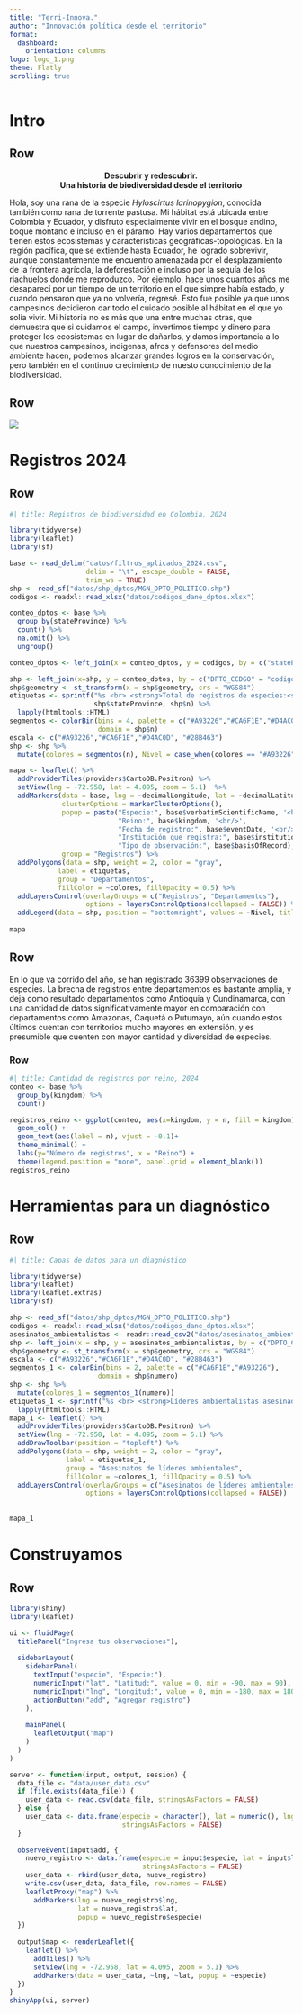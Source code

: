 ```yaml
---
title: "Terri-Innova."
author: "Innovación política desde el territorio"
format:
  dashboard:
    orientation: columns
logo: logo_1.png
theme: Flatly
scrolling: true
---
```


# Intro

## Row {width="60%"}

<center>**Descubrir y redescubrir.** <br/> **Una historia de biodiversidad desde el territorio**</center>

<p>Hola, soy una rana de la especie <i>Hyloscirtus larinopygion</i>, conocida también como rana de torrente pastusa. Mi hábitat está ubicada entre Colombia y Ecuador, y disfruto especialmente vivir en el bosque andino, boque montano e incluso en el páramo. Hay varios departamentos que tienen estos ecosistemas y características geográficas-topológicas. En la región pacífica, que se extiende hasta Ecuador, he logrado sobrevivir, aunque constantemente me encuentro amenazada por el desplazamiento de la frontera agrícola, la deforestación e incluso por la sequía de los riachuelos donde me reproduzco. Por ejemplo, hace unos cuantos años me desaparecí por un tiempo de un territorio en el que simpre había estado, y cuando pensaron que ya no volvería, regresé. Esto fue posible ya que unos campesinos decidieron dar todo el cuidado posible al hábitat en el que yo solía vivir. Mi historia no es más que una entre muchas otras, que demuestra que si cuidamos el campo, invertimos tiempo y dinero para proteger los ecosistemas en lugar de dañarlos, y damos importancia a lo que nuestros campesinos, indigenas, afros y defensores del medio ambiente hacen, podemos alcanzar grandes logros en la conservación, pero también en el continuo crecimiento de nuesto conocimiento de la biodiversidad.</p>

## Row {width="40%"}

![](fondo_1.jpeg)

# Registros 2024

## Row {width="60%"}

```r
#| title: Registros de biodiversidad en Colombia, 2024

library(tidyverse)
library(leaflet)
library(sf)

base <- read_delim("datos/filtros_aplicados_2024.csv", 
                   delim = "\t", escape_double = FALSE, 
                   trim_ws = TRUE)
shp <- read_sf("datos/shp_dptos/MGN_DPTO_POLITICO.shp")
codigos <- readxl::read_xlsx("datos/codigos_dane_dptos.xlsx")

conteo_dptos <- base %>% 
  group_by(stateProvince) %>% 
  count() %>% 
  na.omit() %>% 
  ungroup() 

conteo_dptos <- left_join(x = conteo_dptos, y = codigos, by = c("stateProvince" = "deptos"))

shp <- left_join(x=shp, y = conteo_dptos, by = c("DPTO_CCDGO" = "codigo"))
shp$geometry <- st_transform(x = shp$geometry, crs = "WGS84")
etiquetas <- sprintf("%s <br> <strong>Total de registros de especies:<strong> %g",
                     shp$stateProvince, shp$n) %>% 
  lapply(htmltools::HTML)
segmentos <- colorBin(bins = 4, palette = c("#A93226","#CA6F1E","#D4AC0D", "#28B463"),
                      domain = shp$n)
escala <- c("#A93226","#CA6F1E","#D4AC0D", "#28B463")
shp <- shp %>% 
  mutate(colores = segmentos(n), Nivel = case_when(colores == "#A93226" ~"Bajo", colores == "#CA6F1E" ~"Medio-bajo", colores == "#D4AC0D" ~"Medio-alto", colores== "#28B463" ~"Alto"))

mapa <- leaflet() %>% 
  addProviderTiles(providers$CartoDB.Positron) %>% 
  setView(lng = -72.958, lat = 4.095, zoom = 5.1)  %>% 
  addMarkers(data = base, lng = ~decimalLongitude, lat = ~decimalLatitude, 
             clusterOptions = markerClusterOptions(),
             popup = paste("Especie:", base$verbatimScientificName, '<br/>',
                           "Reino:", base$kingdom, '<br/>',
                           "Fecha de registro:", base$eventDate, '<br/>',
                           "Institución que registra:", base$institutionCode, '<br/>',
                           "Tipo de observación:", base$basisOfRecord),
             group = "Registros") %>% 
  addPolygons(data = shp, weight = 2, color = "gray",
            label = etiquetas,
            group = "Departamentos",
            fillColor = ~colores, fillOpacity = 0.5) %>% 
  addLayersControl(overlayGroups = c("Registros", "Departamentos"),
                   options = layersControlOptions(collapsed = FALSE)) %>% 
  addLegend(data = shp, position = "bottomright", values = ~Nivel, title = "Nivel de registro <br/> por departamento", opacity = 0.5, colors = escala, labels = c("Bajo","Medio-bajo", "Medio-alto", "Alto"))
  
mapa
```

## Row {height="30%"}

En lo que va corrido del año, se han registrado 36399 observaciones de especies. La brecha de registros entre departamentos es bastante amplia, y deja como resultado departamentos como Antioquia y Cundinamarca, con una cantidad de datos significativamente mayor en comparación con departamentos como Amazonas, Caquetá o Putumayo, aún cuando estos últimos cuentan con territorios mucho mayores en extensión, y es presumible que cuenten con mayor cantidad y diversidad de especies.

### Row

```r
#| title: Cantidad de registros por reino, 2024
conteo <- base %>% 
  group_by(kingdom) %>% 
  count()

registros_reino <- ggplot(conteo, aes(x=kingdom, y = n, fill = kingdom))+
  geom_col() +
  geom_text(aes(label = n), vjust = -0.1)+
  theme_minimal() +
  labs(y="Número de registros", x = "Reino") +
  theme(legend.position = "none", panel.grid = element_blank())
registros_reino
```

# Herramientas para un diagnóstico

## Row

```r
#| title: Capas de datos para un diagnóstico

library(tidyverse)
library(leaflet)
library(leaflet.extras)
library(sf)

shp <- read_sf("datos/shp_dptos/MGN_DPTO_POLITICO.shp")
codigos <- readxl::read_xlsx("datos/codigos_dane_dptos.xlsx")
asesinatos_ambientalistas <- readr::read_csv2("datos/asesinatos_ambientalistas.csv")
shp <- left_join(x = shp, y = asesinatos_ambientalistas, by = c("DPTO_CCDGO" = "cod"))
shp$geometry <- st_transform(x = shp$geometry, crs = "WGS84")
escala <- c("#A93226","#CA6F1E","#D4AC0D", "#28B463")
segmentos_1 <- colorBin(bins = 2, palette = c("#CA6F1E","#A93226"),
                      domain = shp$numero)
shp <- shp %>% 
  mutate(colores_1 = segmentos_1(numero))
etiquetas_1 <- sprintf("%s <br> <strong>Líderes ambientalistas asesinados desde 2016:<strong> %g", shp$DPTO_CNMBR, shp$numero) %>% 
  lapply(htmltools::HTML)
mapa_1 <- leaflet() %>%
  addProviderTiles(providers$CartoDB.Positron) %>%
  setView(lng = -72.958, lat = 4.095, zoom = 5.1) %>%
  addDrawToolbar(position = "topleft") %>% 
  addPolygons(data = shp, weight = 2, color = "gray", 
              label = etiquetas_1,
              group = "Asesinatos de líderes ambientales",
              fillColor = ~colores_1, fillOpacity = 0.5) %>%
  addLayersControl(overlayGroups = c("Asesinatos de líderes ambientales", "Registros", "Departamentos","Licencias de hidrocarburos", "Licencias de infraestructura", "Conflictos de uso del suelo", "Humedales", "Áreas de gestión de autoridades ambientales", "Parques Nacionales Naturales", "Zonas de reserva campesina", "Acciones bélicas registradas en 2023", "Zonas con presencia de minas antipersona", "Registro histórico de biodiversidad por departamento", "Especies identificadas por departamento", "Especies estimadas por departamento"),
                   options = layersControlOptions(collapsed = FALSE))
  
  
mapa_1
```

# Construyamos

## Row

```r
library(shiny)
library(leaflet)

ui <- fluidPage(
  titlePanel("Ingresa tus observaciones"),
  
  sidebarLayout(
    sidebarPanel(
      textInput("especie", "Especie:"),
      numericInput("lat", "Latitud:", value = 0, min = -90, max = 90),
      numericInput("lng", "Longitud:", value = 0, min = -180, max = 180),
      actionButton("add", "Agregar registro")
    ),
    
    mainPanel(
      leafletOutput("map")
    )
  )
)

server <- function(input, output, session) {
  data_file <- "data/user_data.csv"
  if (file.exists(data_file)) {
    user_data <- read.csv(data_file, stringsAsFactors = FALSE)
  } else {
    user_data <- data.frame(especie = character(), lat = numeric(), lng = numeric(),
                            stringsAsFactors = FALSE)
  }
  
  observeEvent(input$add, {
    nuevo_registro <- data.frame(especie = input$especie, lat = input$lat, lng = input$lng,
                                 stringsAsFactors = FALSE)
    user_data <- rbind(user_data, nuevo_registro)
    write.csv(user_data, data_file, row.names = FALSE)
    leafletProxy("map") %>% 
      addMarkers(lng = nuevo_registro$lng,
                 lat = nuevo_registro$lat,
                 popup = nuevo_registro$especie)
  })
  
  output$map <- renderLeaflet({
    leaflet() %>%
      addTiles() %>%
      setView(lng = -72.958, lat = 4.095, zoom = 5.1) %>% 
      addMarkers(data = user_data, ~lng, ~lat, popup = ~especie)
  })
}
shinyApp(ui, server)
```